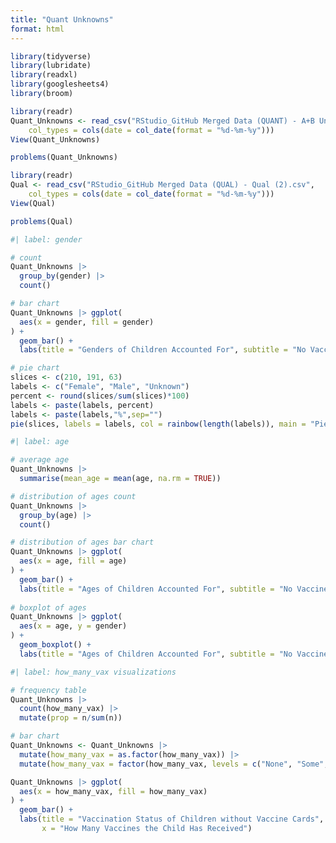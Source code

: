 ```yaml
---
title: "Quant Unknowns"
format: html
---
```


```r
library(tidyverse)
library(lubridate)
library(readxl)
library(googlesheets4)
library(broom)

```

```r
library(readr)
Quant_Unknowns <- read_csv("RStudio_GitHub Merged Data (QUANT) - A+B Unknowns (3).csv", 
    col_types = cols(date = col_date(format = "%d-%m-%y")))
View(Quant_Unknowns)
```

```r
problems(Quant_Unknowns)
```

```r
library(readr)
Qual <- read_csv("RStudio_GitHub Merged Data (QUAL) - Qual (2).csv", 
    col_types = cols(date = col_date(format = "%d-%m-%y")))
View(Qual)
```

```r
problems(Qual)
```


```r
#| label: gender

# count
Quant_Unknowns |> 
  group_by(gender) |>
  count()

# bar chart
Quant_Unknowns |> ggplot(
  aes(x = gender, fill = gender)
) +
  geom_bar() +
  labs(title = "Genders of Children Accounted For", subtitle = "No Vaccine Cards")

# pie chart
slices <- c(210, 191, 63)
labels <- c("Female", "Male", "Unknown")
percent <- round(slices/sum(slices)*100)
labels <- paste(labels, percent)
labels <- paste(labels,"%",sep="") 
pie(slices, labels = labels, col = rainbow(length(labels)), main = "Pie Chart of Genders Survyed (No Vaccine Cards)")

```

```r
#| label: age

# average age
Quant_Unknowns |>
  summarise(mean_age = mean(age, na.rm = TRUE))

# distribution of ages count
Quant_Unknowns |>
  group_by(age) |>
  count()

# distribution of ages bar chart
Quant_Unknowns |> ggplot(
  aes(x = age, fill = age)
) +
  geom_bar() +
  labs(title = "Ages of Children Accounted For", subtitle = "No Vaccine Cards")
  
# boxplot of ages
Quant_Unknowns |> ggplot(
  aes(x = age, y = gender)
) +
  geom_boxplot() +
  labs(title = "Ages of Children Accounted For", subtitle = "No Vaccine Cards")

```

```r
#| label: how_many_vax visualizations

# frequency table
Quant_Unknowns |>
  count(how_many_vax) |>
  mutate(prop = n/sum(n))

# bar chart
Quant_Unknowns <- Quant_Unknowns |>
  mutate(how_many_vax = as.factor(how_many_vax)) |>
  mutate(how_many_vax = factor(how_many_vax, levels = c("None", "Some", "All", "Unsure")))

Quant_Unknowns |> ggplot(
  aes(x = how_many_vax, fill = how_many_vax)
) +
  geom_bar() +
  labs(title = "Vaccination Status of Children without Vaccine Cards", 
       x = "How Many Vaccines the Child Has Received")


```

